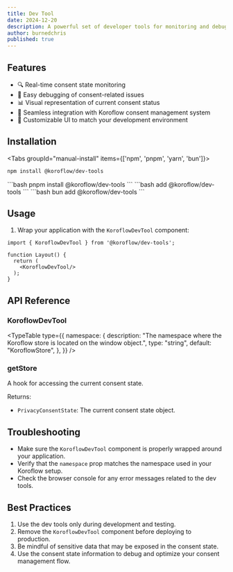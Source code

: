 ```yaml
---
title: Dev Tool
date: 2024-12-20
description: A powerful set of developer tools for monitoring and debugging Koroflow consent state
author: burnedchris
published: true
---
```


<ComponentPreview name="dev-tool-example" />

## Features

- 🔍 Real-time consent state monitoring
- 🐞 Easy debugging of consent-related issues
- 📊 Visual representation of current consent status
- 🔗 Seamless integration with Koroflow consent management system
- 🎨 Customizable UI to match your development environment

## Installation


<Tabs  groupId="manual-install" items={['npm', 'pnpm', 'yarn', 'bun']}>
  <Tab value="npm">
  ```bash
  npm install @koroflow/dev-tools
  ```
  </Tab>
  <Tab value="pnpm">
  ```bash
  pnpm install @koroflow/dev-tools
  ```
  </Tab>
  <Tab value="yarn">
  ```bash
   add @koroflow/dev-tools
   ```
   </Tab>
  <Tab value="bun">
  ```bash
  bun add @koroflow/dev-tools
  ```
  </Tab>
</Tabs>

## Usage

1. Wrap your application with the `KoroflowDevTool` component:

```tsx
import { KoroflowDevTool } from '@koroflow/dev-tools';

function Layout() {
  return (
    <KoroflowDevTool/>
  );
}
```


## API Reference

### KoroflowDevTool

<TypeTable
  type={{
    namespace: {
      description: "The namespace where the Koroflow store is located on the window object.",
      type: "string",
      default: "KoroflowStore",
    },
  }}
/>

### getStore

A hook for accessing the current consent state.

Returns:
- `PrivacyConsentState`: The current consent state object.

## Troubleshooting

- Make sure the `KoroflowDevTool` component is properly wrapped around your application.
- Verify that the `namespace` prop matches the namespace used in your Koroflow setup.
- Check the browser console for any error messages related to the dev tools.

## Best Practices

1. Use the dev tools only during development and testing.
2. Remove the `KoroflowDevTool` component before deploying to production.
3. Be mindful of sensitive data that may be exposed in the consent state.
4. Use the consent state information to debug and optimize your consent management flow.